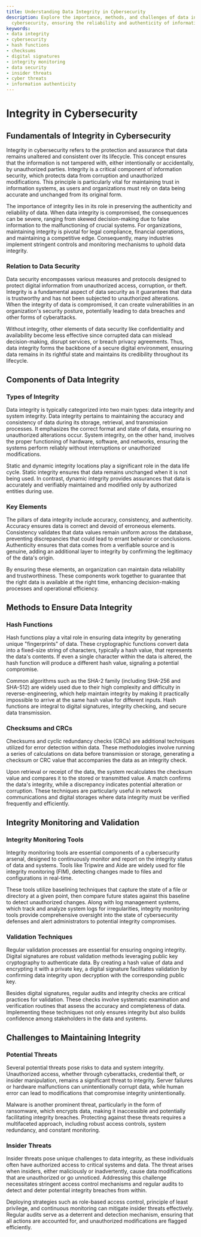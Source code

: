 ```yaml
---
title: Understanding Data Integrity in Cybersecurity
description: Explore the importance, methods, and challenges of data integrity in
  cybersecurity, ensuring the reliability and authenticity of information.
keywords:
- data integrity
- cybersecurity
- hash functions
- checksums
- digital signatures
- integrity monitoring
- data security
- insider threats
- cyber threats
- information authenticity
---
```


# Integrity in Cybersecurity

## Fundamentals of Integrity in Cybersecurity

Integrity in cybersecurity refers to the protection and assurance that data remains unaltered and consistent over its lifecycle. This concept ensures that the information is not tampered with, either intentionally or accidentally, by unauthorized parties. Integrity is a critical component of information security, which protects data from corruption and unauthorized modifications. This principle is particularly vital for maintaining trust in information systems, as users and organizations must rely on data being accurate and unchanged from its original form.

The importance of integrity lies in its role in preserving the authenticity and reliability of data. When data integrity is compromised, the consequences can be severe, ranging from skewed decision-making due to false information to the malfunctioning of crucial systems. For organizations, maintaining integrity is pivotal for legal compliance, financial operations, and maintaining a competitive edge. Consequently, many industries implement stringent controls and monitoring mechanisms to uphold data integrity.

### Relation to Data Security

Data security encompasses various measures and protocols designed to protect digital information from unauthorized access, corruption, or theft. Integrity is a fundamental aspect of data security as it guarantees that data is trustworthy and has not been subjected to unauthorized alterations. When the integrity of data is compromised, it can create vulnerabilities in an organization's security posture, potentially leading to data breaches and other forms of cyberattacks.

Without integrity, other elements of data security like confidentiality and availability become less effective since corrupted data can mislead decision-making, disrupt services, or breach privacy agreements. Thus, data integrity forms the backbone of a secure digital environment, ensuring data remains in its rightful state and maintains its credibility throughout its lifecycle.

## Components of Data Integrity

### Types of Integrity

Data integrity is typically categorized into two main types: data integrity and system integrity. Data integrity pertains to maintaining the accuracy and consistency of data during its storage, retrieval, and transmission processes. It emphasizes the correct format and state of data, ensuring no unauthorized alterations occur. System integrity, on the other hand, involves the proper functioning of hardware, software, and networks, ensuring the systems perform reliably without interruptions or unauthorized modifications.

Static and dynamic integrity locations play a significant role in the data life cycle. Static integrity ensures that data remains unchanged when it is not being used. In contrast, dynamic integrity provides assurances that data is accurately and verifiably maintained and modified only by authorized entities during use.

### Key Elements

The pillars of data integrity include accuracy, consistency, and authenticity. Accuracy ensures data is correct and devoid of erroneous elements. Consistency validates that data values remain uniform across the database, preventing discrepancies that could lead to errant behavior or conclusions. Authenticity ensures that data comes from a verifiable source and is genuine, adding an additional layer to integrity by confirming the legitimacy of the data's origin.

By ensuring these elements, an organization can maintain data reliability and trustworthiness. These components work together to guarantee that the right data is available at the right time, enhancing decision-making processes and operational efficiency.

## Methods to Ensure Data Integrity

### Hash Functions

Hash functions play a vital role in ensuring data integrity by generating unique "fingerprints" of data. These cryptographic functions convert data into a fixed-size string of characters, typically a hash value, that represents the data's contents. If even a single character within the data is altered, the hash function will produce a different hash value, signaling a potential compromise.

Common algorithms such as the SHA-2 family (including SHA-256 and SHA-512) are widely used due to their high complexity and difficulty in reverse-engineering, which help maintain integrity by making it practically impossible to arrive at the same hash value for different inputs. Hash functions are integral to digital signatures, integrity checking, and secure data transmission.

### Checksums and CRCs

Checksums and cyclic redundancy checks (CRCs) are additional techniques utilized for error detection within data. These methodologies involve running a series of calculations on data before transmission or storage, generating a checksum or CRC value that accompanies the data as an integrity check.

Upon retrieval or receipt of the data, the system recalculates the checksum value and compares it to the stored or transmitted value. A match confirms the data's integrity, while a discrepancy indicates potential alteration or corruption. These techniques are particularly useful in network communications and digital storages where data integrity must be verified frequently and efficiently.

## Integrity Monitoring and Validation

### Integrity Monitoring Tools

Integrity monitoring tools are essential components of a cybersecurity arsenal, designed to continuously monitor and report on the integrity status of data and systems. Tools like Tripwire and Aide are widely used for file integrity monitoring (FIM), detecting changes made to files and configurations in real-time.

These tools utilize baselining techniques that capture the state of a file or directory at a given point, then compare future states against this baseline to detect unauthorized changes. Along with log management systems, which track and analyze system logs for irregularities, integrity monitoring tools provide comprehensive oversight into the state of cybersecurity defenses and alert administrators to potential integrity compromises.

### Validation Techniques

Regular validation processes are essential for ensuring ongoing integrity. Digital signatures are robust validation methods leveraging public key cryptography to authenticate data. By creating a hash value of data and encrypting it with a private key, a digital signature facilitates validation by confirming data integrity upon decryption with the corresponding public key.

Besides digital signatures, regular audits and integrity checks are critical practices for validation. These checks involve systematic examination and verification routines that assess the accuracy and completeness of data. Implementing these techniques not only ensures integrity but also builds confidence among stakeholders in the data and systems.

## Challenges to Maintaining Integrity

### Potential Threats

Several potential threats pose risks to data and system integrity. Unauthorized access, whether through cyberattacks, credential theft, or insider manipulation, remains a significant threat to integrity. Server failures or hardware malfunctions can unintentionally corrupt data, while human error can lead to modifications that compromise integrity unintentionally.

Malware is another prominent threat, particularly in the form of ransomware, which encrypts data, making it inaccessible and potentially facilitating integrity breaches. Protecting against these threats requires a multifaceted approach, including robust access controls, system redundancy, and constant monitoring.

### Insider Threats

Insider threats pose unique challenges to data integrity, as these individuals often have authorized access to critical systems and data. The threat arises when insiders, either maliciously or inadvertently, cause data modifications that are unauthorized or go unnoticed. Addressing this challenge necessitates stringent access control mechanisms and regular audits to detect and deter potential integrity breaches from within.

Deploying strategies such as role-based access control, principle of least privilege, and continuous monitoring can mitigate insider threats effectively. Regular audits serve as a deterrent and detection mechanism, ensuring that all actions are accounted for, and unauthorized modifications are flagged efficiently.